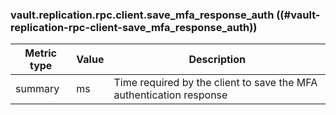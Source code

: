 ### vault.replication.rpc.client.save_mfa_response_auth ((#vault-replication-rpc-client-save_mfa_response_auth))

Metric type | Value | Description
----------- | ----- | -----------
summary     | ms    | Time required by the client to save the MFA authentication response